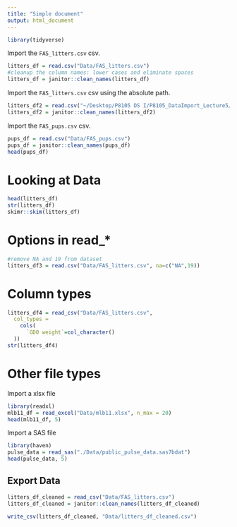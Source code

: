 ```yaml
---
title: "Simple document"
output: html_document
---
```

```r
library(tidyverse)
```

Import the `FAS_litters.csv` csv.
```r
litters_df = read.csv("Data/FAS_litters.csv")
#cleanup the column names: lower cases and eliminate spaces
litters_df = janitor::clean_names(litters_df)
```
Import the `FAS_litters.csv` csv using the absolute path.
```r
litters_df2 = read.csv("~/Desktop/P8105 DS I/P8105_DataImport_Lecture5/Data/FAS_litters.csv")
litters_df2 = janitor::clean_names(litters_df2)

```
Import the `FAS_pups.csv` csv.
```r
pups_df = read.csv("Data/FAS_pups.csv")
pups_df = janitor::clean_names(pups_df)
head(pups_df)
```

# Looking at Data
```r
head(litters_df)
str(litters_df)
skimr::skim(litters_df)
```
# Options in read_*
```r
#remove NA and 19 from dataset
litters_df3 = read.csv("Data/FAS_litters.csv", na=c("NA",19))
```

# Column types
```r
litters_df4 = read_csv("Data/FAS_litters.csv",
  col_types = 
    cols(
      `GD0 weight`=col_character()
  ))
str(litters_df4)
```

# Other file types
Import a xlsx file
```r
library(readxl)
mlb11_df = read_excel("Data/mlb11.xlsx", n_max = 20)
head(mlb11_df, 5)
```
Import a SAS file
```r
library(haven)
pulse_data = read_sas("./Data/public_pulse_data.sas7bdat")
head(pulse_data, 5)
```

## Export Data
```r
litters_df_cleaned = read_csv("Data/FAS_litters.csv")
litters_df_cleaned = janitor::clean_names(litters_df_cleaned)

write_csv(litters_df_cleaned, "Data/litters_df_cleaned.csv")
```

